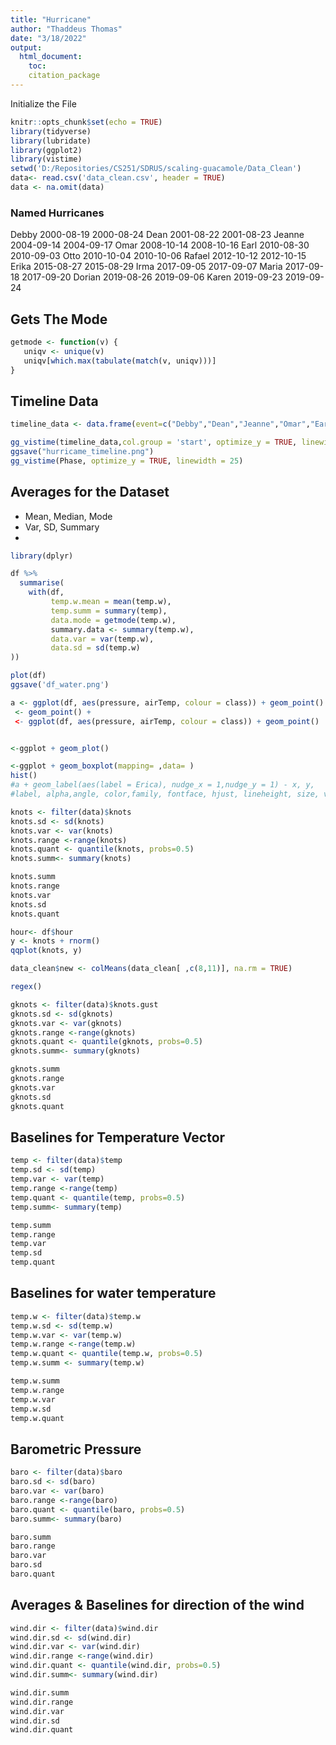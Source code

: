 ```yaml
---
title: "Hurricane"
author: "Thaddeus Thomas"
date: "3/18/2022"
output: 
  html_document:
    toc: 
    citation_package
---
```

Initialize the File
```r
knitr::opts_chunk$set(echo = TRUE)
library(tidyverse)
library(lubridate)
library(ggplot2)
library(vistime)
setwd('D:/Repositories/CS251/SDRUS/scaling-guacamole/Data_Clean')
data<- read.csv('data_clean.csv', header = TRUE)
data <- na.omit(data)
```

### Named Hurricanes
Debby   2000-08-19	2000-08-24
Dean    2001-08-22	2001-08-23
Jeanne  2004-09-14	2004-09-17
Omar    2008-10-14	2008-10-16
Earl    2010-08-30	2010-09-03
Otto    2010-10-04	2010-10-06
Rafael  2012-10-12	2012-10-15
Erika   2015-08-27	2015-08-29
Irma    2017-09-05	2017-09-07
Maria   2017-09-18	2017-09-20
Dorian  2019-08-26	2019-09-06
Karen   2019-09-23	2019-09-24

## Gets The Mode
```r
getmode <- function(v) {
   uniqv <- unique(v)
   uniqv[which.max(tabulate(match(v, uniqv)))]
}
```

## Timeline Data
```r

timeline_data <- data.frame(event=c("Debby","Dean","Jeanne","Omar","Earl","Otto","Rafael","Erika","Irma","Maria","Dorian","Karen"),start=c("2000-08-19","2001-08-22","2004-09-14","2008-10-14","2010-08-30","2010-10-04","2012-10-12","2015-08-27","2017-09-05",	"2017-09-18","2019-08-26","2019-09-23"),end=c("2000-08-24","2001-08-23","2004-09-17","2008-10-16","2010-09-03","2010-10-06","2012-10-15","2015-08-29","2017-09-07","2017-09-20","2019-09-06","2019-09-24"))

gg_vistime(timeline_data,col.group = 'start', optimize_y = TRUE, linewidth = 5,title = 'Hurricanes',col.fontcolor='black',col.color = "#DD4B39")
ggsave("hurricame_timeline.png")
gg_vistime(Phase, optimize_y = TRUE, linewidth = 25)
```
## Averages for the Dataset
- Mean, Median, Mode
- Var, SD, Summary
- 

```r
library(dplyr)

df %>% 
  summarise(
    with(df,
         temp.w.mean = mean(temp.w),
         temp.summ = summary(temp),
         data.mode = getmode(temp.w),
         summary.data <- summary(temp.w),
         data.var = var(temp.w),
         data.sd = sd(temp.w)
))
```

```r
plot(df)
ggsave('df_water.png')
```


```r
a <- ggplot(df, aes(pressure, airTemp, colour = class)) + geom_point()
 <- geom_point() +
 <- ggplot(df, aes(pressure, airTemp, colour = class)) + geom_point()


<-ggplot + geom_plot()

<-ggplot + geom_boxplot(mapping= ,data= )
hist()
#a + geom_label(aes(label = Erica), nudge_x = 1,nudge_y = 1) - x, y, 
#label, alpha,angle, color,family, fontface, hjust, lineheight, size, vjust

```


```r
knots <- filter(data)$knots
knots.sd <- sd(knots) 
knots.var <- var(knots) 
knots.range <-range(knots)
knots.quant <- quantile(knots, probs=0.5)
knots.summ<- summary(knots)

knots.summ
knots.range
knots.var
knots.sd
knots.quant
```


```r
hour<- df$hour
y <- knots + rnorm()
qqplot(knots, y)
```

```r
data_clean$new <- colMeans(data_clean[ ,c(8,11)], na.rm = TRUE)

```

```r
regex()
```


```r
gknots <- filter(data)$knots.gust
gknots.sd <- sd(gknots) 
gknots.var <- var(gknots) 
gknots.range <-range(gknots)
gknots.quant <- quantile(gknots, probs=0.5)
gknots.summ<- summary(gknots)

gknots.summ
gknots.range
gknots.var
gknots.sd
gknots.quant
```
## Baselines for Temperature Vector
```r
temp <- filter(data)$temp
temp.sd <- sd(temp) 
temp.var <- var(temp) 
temp.range <-range(temp)
temp.quant <- quantile(temp, probs=0.5)
temp.summ<- summary(temp)

temp.summ
temp.range
temp.var
temp.sd
temp.quant
```

## Baselines for water temperature
```r
temp.w <- filter(data)$temp.w
temp.w.sd <- sd(temp.w) 
temp.w.var <- var(temp.w) 
temp.w.range <-range(temp.w)
temp.w.quant <- quantile(temp.w, probs=0.5)
temp.w.summ <- summary(temp.w)

temp.w.summ
temp.w.range
temp.w.var
temp.w.sd
temp.w.quant
```

## Barometric Pressure
```r
baro <- filter(data)$baro
baro.sd <- sd(baro) 
baro.var <- var(baro) 
baro.range <-range(baro)
baro.quant <- quantile(baro, probs=0.5)
baro.summ<- summary(baro)

baro.summ
baro.range
baro.var
baro.sd
baro.quant
```


## Averages & Baselines for direction of the wind
```r
wind.dir <- filter(data)$wind.dir
wind.dir.sd <- sd(wind.dir) 
wind.dir.var <- var(wind.dir) 
wind.dir.range <-range(wind.dir)
wind.dir.quant <- quantile(wind.dir, probs=0.5)
wind.dir.summ<- summary(wind.dir)

wind.dir.summ
wind.dir.range
wind.dir.var
wind.dir.sd
wind.dir.quant
```


